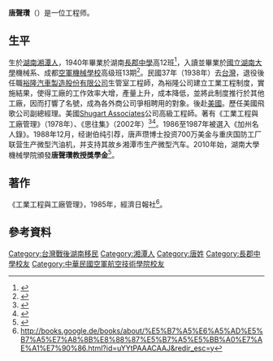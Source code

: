 '''唐聲瓚'''（{{bd|1922年||}}）是一位工程师。

==生平==
生於[[湖南|湖南]][[湘潭|湘潭人]]，1940年畢業於湖南[[長郡中學|長郡中學]]高12班<ref>{{Cite web |url=http://www.cnjenerator.com/cj/xymlmore.asp?articleid=644 |title=存档副本 |accessdate=2014-03-20 |archive-date=2018-09-28 |archive-url=https://web.archive.org/web/20180928214349/http://www.cnjenerator.com/cj/xymlmore.asp?articleid=644 |dead-url=no }}</ref>，入讀並畢業於[[湖南大學|國立湖南大學]]機械系、成都[[中央航空機械學校|空軍機械學校]]高级班13期<ref>{{Cite web |url=http://blog.sina.com.cn/s/blog_4a52914a0102du7l.html |title=存档副本 |accessdate=2014-03-20 |archive-date=2018-09-29 |archive-url=https://web.archive.org/web/20180929175026/http://blog.sina.com.cn/s/blog_4a52914a0102du7l.html |dead-url=no }}</ref>。民國37年（1938年）去[[台灣|台灣]]，退役後任職[[裕隆汽車製造股份有限公司|裕隆汽車製造股份有限公司]]生管室工程師，為裕隆公司建立工業工程制度，實施結果，使得工廠的工作效率大增，產量上升，成本降低，並將此制度推行於其他工廠，因而打響了名號，成為各外商公司爭相聘用的對象。後赴[[美國|美國]]。歷任美國飛歌公司副總經理。美國[[Shugart_Associates|Shugart Associates]]公司高級工程師。著有《工業工程與工廠管理》（1978年）、《思往集》（2002年）<ref>{{Cite web |url=http://classify.oclc.org/classify2/ClassifyDemo?search-author-txt=%22Tang%2C+Shengzan.%22 |title=存档副本 |accessdate=2014-03-20 |archive-date=2018-10-07 |archive-url=https://web.archive.org/web/20181007202033/http://classify.oclc.org/classify2/ClassifyDemo?search-author-txt=%22Tang%2C+Shengzan.%22 |dead-url=no }}</ref><ref>{{Cite web |url=http://www.worldcat.org/title/gong-ye-gong-cheng-yu-gong-chang-guan-li/oclc/815150212/editions?referer=di&editionsView=true |title=存档副本 |accessdate=2014-03-20 |archive-date=2018-10-06 |archive-url=https://web.archive.org/web/20181006121805/http://www.worldcat.org/title/gong-ye-gong-cheng-yu-gong-chang-guan-li/oclc/815150212/editions?referer=di&editionsView=true |dead-url=no }}</ref>。1986至1987年被選入《加州名人錄》。1988年12月，经谢伯纯引荐，唐声瓒博士投资700万美金与重庆国防工厂联营生产微型汽油机，并支持其故乡湘潭市生产微型汽车。2010年始，湖南大學機械學院頒發'''唐聲瓚教授獎學金'''<ref>{{Cite web |url=http://mve.hnu.cn/index.php?option=com_content&task=view&id=2966&Itemid=0 |title=存档副本 |access-date=2014-03-20 |archive-url=https://web.archive.org/web/20120530073625/http://mve.hnu.cn/index.php?option=com_content |archive-date=2012-05-30 |dead-url=yes }}</ref>。

== 著作 == 
《工業工程與工廠管理》，1985年，經濟日報社<ref>http://books.google.de/books/about/%E5%B7%A5%E6%A5%AD%E5%B7%A5%E7%A8%8B%E8%88%87%E5%B7%A5%E5%BB%A0%E7%AE%A1%E7%90%86.html?id=uYYtPAAACAAJ&redir_esc=y</ref>。

== 參考資料 ==
{{reflist}}

{{authority control}}
{{DEFAULTSORT:T}}
[[Category:台灣戰後湖南移民|Category:台灣戰後湖南移民]]
[[Category:湘潭人|Category:湘潭人]]
[[Category:唐姓|Category:唐姓]]
[[Category:長郡中學校友|Category:長郡中學校友]]
[[Category:中華民國空軍航空技術學院校友|Category:中華民國空軍航空技術學院校友]]